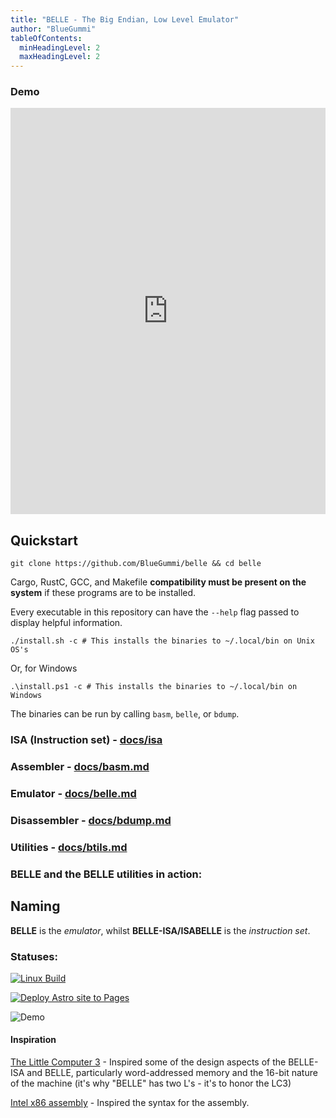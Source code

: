 ```yaml
---
title: "BELLE - The Big Endian, Low Level Emulator"
author: "BlueGummi"
tableOfContents:
  minHeadingLevel: 2
  maxHeadingLevel: 2
---
```



### Demo
<embed src="https://belle-demo.vercel.app" style="width:100%; height: 650px;"></embed>

## Quickstart

```
git clone https://github.com/BlueGummi/belle && cd belle
```

Cargo, RustC, GCC, and Makefile **compatibility must be present on the system** if these programs are to be installed.

Every executable in this repository can have the `--help` flag passed to display helpful information.

```
./install.sh -c # This installs the binaries to ~/.local/bin on Unix OS's
```

Or, for Windows

```pwsh
.\install.ps1 -c # This installs the binaries to ~/.local/bin on Windows
```

The binaries can be run by calling `basm`, `belle`, or `bdump`.

### ISA (Instruction set) - [docs/isa](instructions)

### Assembler - [docs/basm.md](basm)

### Emulator - [docs/belle.md](belle)

### Disassembler - [docs/bdump.md](bdump)

### Utilities - [docs/btils.md](btils)

### BELLE and the BELLE utilities in action:

<script src="https://asciinema.org/a/697934.js" id="asciicast-697934" async="true"></script>

## Naming

**BELLE** is the _emulator_, whilst **BELLE-ISA/ISABELLE** is the _instruction set_.

### Statuses:

[![Linux Build](https://github.com/BlueGummi/belle/actions/workflows/ci.yml/badge.svg)](https://github.com/BlueGummi/belle/actions/workflows/ci.yml)

[![Deploy Astro site to Pages](https://github.com/BlueGummi/belle/actions/workflows/publish.yml/badge.svg)](https://github.com/BlueGummi/belle/actions/workflows/publish.yml)

![Demo](http://therealsujitk-vercel-badge.vercel.app/?app=belle-demo)


#### Inspiration

[The Little Computer 3](https://en.wikipedia.org/wiki/Little_Computer_3) - Inspired some of the design aspects of the BELLE-ISA and BELLE, particularly word-addressed memory and the 16-bit nature of the machine (it's why "BELLE" has two L's - it's to honor the LC3)

[Intel x86 assembly](https://en.wikipedia.org/wiki/X86_assembly_language) - Inspired the syntax for the assembly.

